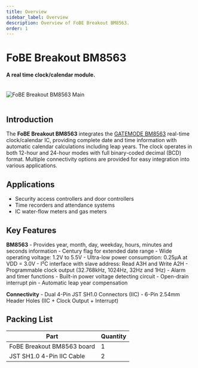 ```yaml
---
title: Overview
sidebar_label: Overview
description: Overview of FoBE Breakout BM8563.
order: 1
---
```


# FoBE Breakout BM8563

#### A real time clock/calendar module.

<br/>
<div style={{ textAlign: 'center' }}>
  <img src="/img/products/f2204-r1a.main.png" alt="FoBE Breakout BM8563 Main" style={{ width: '80%', height: 'auto' }} />
</div>
<br/>

## Introduction

The **FoBE Breakout BM8563** integrates the [GATEMODE BM8563](https://www.makerguides.com/wp-content/uploads/2025/01/BM8563-datasheet.pdf) real-time clock/calendar IC, providing complete date and time information with automatic calendar calculations including leap years. The clock operates in both 12-hour and 24-hour modes with full binary-coded decimal (BCD) format. Multiple connectivity options are provided for easy integration into various applications.

## Applications

- Security access controllers and door controllers
- Time recorders and attendance systems
- IC water-flow meters and gas meters

## Key Features

**BM8563**
    - Provides year, month, day, weekday, hours, minutes and seconds information
    - Century flag for extended date range
    - Wide operating voltage: 1.2V to 5.5V
    - Ultra-low power consumption: 0.25μA at VDD = 3.0V
    - I²C interface with slave address: Read A3H and Write A2H
    - Programmable clock output (32.768kHz, 1024Hz, 32Hz and 1Hz)
    - Alarm and timer functions
    - Built-in power voltage detecting circuit
    - Open-drain interrupt pin
    - Automatic leap year compensation

**Connectivity**
    - Dual 4-Pin JST SH1.0 Connectors (IIC)
    - 6-Pin 2.54mm Header Holes (IIC + Clock Output + Interrupt)


## Packing List

|Part                      |Quantity |
|--------------------------|---------|
|FoBE Breakout BM8563 board|1        |
|JST SH1.0 4-Pin IIC Cable |2        |